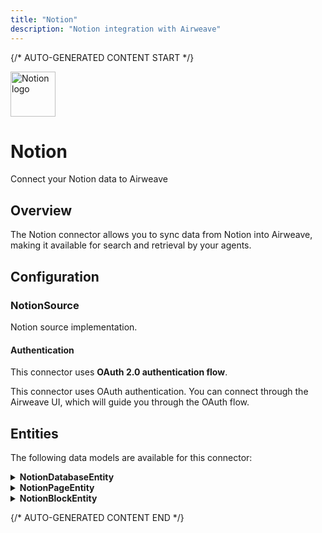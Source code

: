 ```yaml
---
title: "Notion"
description: "Notion integration with Airweave"
---
```


{/* AUTO-GENERATED CONTENT START */}



<div className="connector-header">
  <img src="icon.svg" alt="Notion logo" width="72" height="72" className="connector-icon" />
  <div className="connector-info">
    <h1>Notion</h1>
    <p>Connect your Notion data to Airweave</p>
  </div>
</div>

## Overview

The Notion connector allows you to sync data from Notion into Airweave, making it available for search and retrieval by your agents.

## Configuration


### NotionSource

Notion source implementation.

#### Authentication

This connector uses **OAuth 2.0 authentication flow**.

This connector uses OAuth authentication. You can connect through the Airweave UI, which will guide you through the OAuth flow.


## Entities

The following data models are available for this connector:


<details>
<summary><strong>NotionDatabaseEntity</strong></summary>

Schema for Notion database entities.

| Field | Type | Description |
|-------|------|-------------|
| name | str | The name of the database |
| database_id | str | The ID of the database |
| description | Optional[str] | The description of the database |
| created_time | Optional[datetime] | The creation time of the database |
| last_edited_time | Optional[datetime] | The last edited time of the database |

</details>

<details>
<summary><strong>NotionPageEntity</strong></summary>

Schema for Notion page entities.

| Field | Type | Description |
|-------|------|-------------|
| page_id | str | The ID of the page |
| parent_id | str | The ID of the parent page |
| parent_type | str | The type of the parent page |
| title | str | The title of the page |
| created_time | Optional[datetime] | The creation time of the page |
| last_edited_time | Optional[datetime] | The last edited time of the page |
| archived | bool | Whether the page is archived |
| content | Optional[str] | The content of the page |

</details>

<details>
<summary><strong>NotionBlockEntity</strong></summary>

Schema for Notion block entities.

| Field | Type | Description |
|-------|------|-------------|
| block_id | str | The ID of the block |
| parent_id | str | The ID of the parent block |
| block_type | str | The type of the block |
| text_content | Optional[str] | The text content of the block |
| has_children | bool | Whether the block has children |
| children_ids | List[str] | The IDs of the children blocks |
| created_time | Optional[datetime] | The creation time of the block |
| last_edited_time | Optional[datetime] | The last edited time of the block |

</details>




{/* AUTO-GENERATED CONTENT END */}
